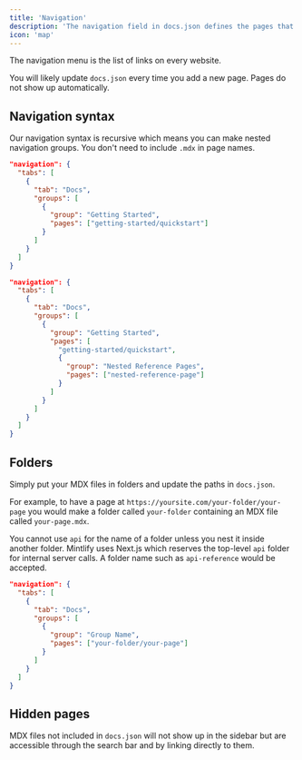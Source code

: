 ```yaml
---
title: 'Navigation'
description: 'The navigation field in docs.json defines the pages that go in the navigation menu'
icon: 'map'
---
```


The navigation menu is the list of links on every website.

You will likely update `docs.json` every time you add a new page. Pages do not show up automatically.

## Navigation syntax

Our navigation syntax is recursive which means you can make nested navigation groups. You don't need to include `.mdx` in page names.

<CodeGroup>

```json Regular Navigation
"navigation": {
  "tabs": [
    {
      "tab": "Docs",
      "groups": [
        {
          "group": "Getting Started",
          "pages": ["getting-started/quickstart"]
        }
      ]
    }
  ]
}
```

```json Nested Navigation
"navigation": {
  "tabs": [
    {
      "tab": "Docs",
      "groups": [
        {
          "group": "Getting Started",
          "pages": [
            "getting-started/quickstart",
            {
              "group": "Nested Reference Pages",
              "pages": ["nested-reference-page"]
            }
          ]
        }
      ]
    }
  ]
}
```

</CodeGroup>

## Folders

Simply put your MDX files in folders and update the paths in `docs.json`.

For example, to have a page at `https://yoursite.com/your-folder/your-page` you would make a folder called `your-folder` containing an MDX file called `your-page.mdx`.

<Warning>

You cannot use `api` for the name of a folder unless you nest it inside another folder. Mintlify uses Next.js which reserves the top-level `api` folder for internal server calls. A folder name such as `api-reference` would be accepted.

</Warning>

```json Navigation With Folder
"navigation": {
  "tabs": [
    {
      "tab": "Docs",
      "groups": [
        {
          "group": "Group Name",
          "pages": ["your-folder/your-page"]
        }
      ]
    }
  ]
}
```

## Hidden pages

MDX files not included in `docs.json` will not show up in the sidebar but are accessible through the search bar and by linking directly to them.
